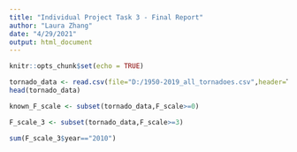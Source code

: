 ---
title: "Individual Project Task 3 - Final Report"
author: "Laura Zhang"
date: "4/29/2021"
output: html_document
---

```{r setup, include=FALSE}
knitr::opts_chunk$set(echo = TRUE)
```

```{r}
tornado_data <- read.csv(file="D:/1950-2019_all_tornadoes.csv",header=T,sep=",")
head(tornado_data)

known_F_scale <- subset(tornado_data,F_scale>=0)

F_scale_3 <- subset(tornado_data,F_scale>=3)

sum(F_scale_3$year=="2010")
```
